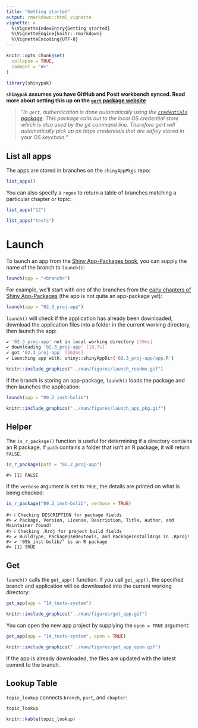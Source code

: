 ```yaml
---
title: "Getting started"
output: rmarkdown::html_vignette
vignette: >
  %\VignetteIndexEntry{Getting started}
  %\VignetteEngine{knitr::rmarkdown}
  %\VignetteEncoding{UTF-8}
---
```


```r
knitr::opts_chunk$set(
  collapse = TRUE,
  comment = "#>"
)
```

```r
library(shinypak)
```

**`shinypak` assumes you have GitHub and Posit workbench synced. Read more about setting this up on the [`gert` package website](https://docs.ropensci.org/gert/#automatic-authentication)**

> "*In `gert`, authentication is done automatically using the [`credentials` package](https://docs.ropensci.org/credentials/articles/intro.html). This package calls out to the local OS credential store which is also used by the git command line. Therefore gert will automatically pick up on https credentials that are safely stored in your OS keychain.*"


## List all apps 

The apps are stored in branches on the `shinyAppPkgs` repo:

```r
list_apps()
```

You can also specify a `regex` to return a table of branches matching a particular chapter or topic: 

```r
list_apps("12")
```


```r
list_apps("tests")
```

# Launch

To launch an app from the [Shiny App-Packages book](https://mjfrigaard.github.io/shiny-app-pkgs/), you can supply the name of the branch to `launch()`:

```r
launch(app = "<branch>")
```

For example, we'll start with one of the branches from the [early chapters of Shiny App-Packages](https://mjfrigaard.github.io/shiny-app-pkgs/shiny.html#sec-shiny-folders) (the app is not quite an app-package yet):

```r
launch(app = "02.3_proj-app")
```

`launch()` will check if the application has already been downloaded, download the application files into a folder in the current working directory, then launch the app:

``` bash
✔ '02.3_proj-app' not in local working directory [59ms]
✔ downloading '02.3_proj-app' [10.7s] 
✔ got '02.3_proj-app' [163ms]         
✔ Launching app with: shiny::shinyAppDir('02.3_proj-app/app.R') 
```

```r
knitr::include_graphics("../man/figures/launch_readme.gif")
```

If the branch is storing an app-package, `launch()` loads the package and then launches the application:

```r
launch(app = "09.2_inst-bslib")
```

```r
knitr::include_graphics("../man/figures/launch_app_pkg.gif")
```


## Helper

The `is_r_package()` function is useful for determining if a directory contains an R package. If `path` contains a folder that isn't an R package, it will return `FALSE`.

```r
is_r_package(path = "02.2_proj-app")
```

```verbatim
#> [1] FALSE
```

If the `verbose` argument is set to `TRUE`, the details are printed on what is being checked: 

```r
is_r_package("09.2_inst-bslib", verbose = TRUE)
```

```verbatim
#> ℹ Checking DESCRIPTION for package fields
#> ✔ Package, Version, License, Description, Title, Author, and Maintainer found!
#> ℹ Checking .Rroj for project build fields
#> ✔ BuildType, PackageUseDevtools, and PackageInstallArgs in .Rproj!
#> ✔ '09b_inst-bslib/' is an R package
#> [1] TRUE
```

## Get

`launch()` calls the `get_app()` function. If you call `get_app()`, the specified branch and application will be downloaded into the current working directory:

```r
get_app(app = "14_tests-system")
```

```r
knitr::include_graphics("../man/figures/get_app.gif")
```

You can open the new app project by supplying the `open = TRUE` argument:

```r
get_app(app = "14_tests-system", open = TRUE)
```

```r
knitr::include_graphics("../man/figures/get_app_open.gif")
```

If the app is already downloaded, the files are updated with the latest commit to the branch. 

## Lookup Table 

`topic_lookup` connects `branch`, `part`, and `chapter`:

```r
topic_lookup
```

```r
knitr::kable(topic_lookup)
```
